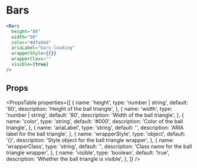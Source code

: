 ---
---

# Bars

```jsx live
<Bars
  height="80"
  width="80"
  color="#4fa94d"
  ariaLabel="bars-loading"
  wrapperStyle={{}}
  wrapperClass=""
  visible={true}
/>
```

## Props
<PropsTable
  properties={[
     {
      name: 'height',
      type: 'number | string',
      default: '80',
      description: 'Height of the ball triangle',
    },
    {
      name: 'width',
      type: 'number | string',
      default: '80',
      description: 'Width of the ball triangle',
    },
    {
      name: 'color',
      type: 'string',
      default: '#000',
      description: 'Color of the ball triangle',
    },
    {
      name: 'ariaLabel',
      type: 'string',
      default: '',
      description: 'ARIA label for the ball triangle',
    },
    {
      name: 'wrapperStyle',
      type: 'object',
      default: '{}',
      description: 'Style object for the ball triangle wrapper',
    },
    {
      name: 'wrapperClass',
      type: 'string',
      default: '',
      description: 'Class name for the ball triangle wrapper',
    },
    {
      name: 'visible',
      type: 'boolean',
      default: 'true',
      description: 'Whether the ball triangle is visible',
    },
  ]}
  />
